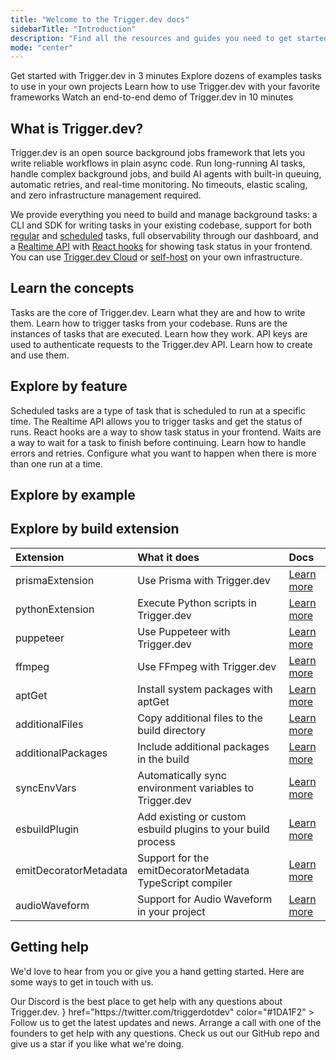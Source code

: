 ```yaml
---
title: "Welcome to the Trigger.dev docs"
sidebarTitle: "Introduction"
description: "Find all the resources and guides you need to get started"
mode: "center"
---
```


<CardGroup cols={2}>
  <Card title="Quick start" img="/images/intro-quickstart.jpg" href="/quick-start">
    Get started with Trigger.dev in 3 minutes
  </Card>
  <Card title="Examples" img="/images/intro-examples.jpg" href="/guides/introduction#example-tasks">
    Explore dozens of examples tasks to use in your own projects
  </Card>
  <Card title="Frameworks" img="/images/intro-frameworks.jpg" href="/guides/introduction#frameworks">
    Learn how to use Trigger.dev with your favorite frameworks
  </Card>
  <Card title="Video walkthrough" img="/images/intro-video.jpg" href="/video-walkthrough">
    Watch an end-to-end demo of Trigger.dev in 10 minutes
  </Card>
</CardGroup>

## What is Trigger.dev?

Trigger.dev is an open source background jobs framework that lets you write reliable workflows in plain async code. Run long-running AI tasks, handle complex background jobs, and build AI agents with built-in queuing, automatic retries, and real-time monitoring. No timeouts, elastic scaling, and zero infrastructure management required.

We provide everything you need to build and manage background tasks: a CLI and SDK for writing tasks in your existing codebase, support for both [regular](/tasks/overview) and [scheduled](/tasks/scheduled) tasks, full observability through our dashboard, and a [Realtime API](/realtime) with [React hooks](/frontend/react-hooks#realtime-hooks) for showing task status in your frontend. You can use [Trigger.dev Cloud](https://cloud.trigger.dev) or [self-host](/open-source-self-hosting) on your own infrastructure.

## Learn the concepts

<CardGroup cols={2}>
  <Card title="Writing tasks" icon="wand-magic-sparkles" href="/tasks/overview" color="#3B82F6">
    Tasks are the core of Trigger.dev. Learn what they are and how to write them.
  </Card>
  <Card title="Triggering tasks" icon="bullseye-pointer" href="/triggering" color="#fbbf24">
    Learn how to trigger tasks from your codebase.
  </Card>
  <Card title="Runs" icon="person-running" href="/runs" color="#EA189E">
    Runs are the instances of tasks that are executed. Learn how they work.
  </Card>
  <Card title="API keys" icon="key" href="/apikeys" color="#EAEA08">
    API keys are used to authenticate requests to the Trigger.dev API. Learn how to create and use them.
  </Card>
</CardGroup>

## Explore by feature

<CardGroup>
  <Card title="Scheduled tasks (cron)" icon="clock" href="/tasks/scheduled" color="#EAEA08">
    Scheduled tasks are a type of task that is scheduled to run at a specific time.
  </Card>
  <Card title="Realtime API" icon="loader" href="/realtime" color="#22C55E">
    The Realtime API allows you to trigger tasks and get the status of runs.
  </Card>
  <Card title="React hooks" icon="react" href="/frontend/react-hooks" color="#3B82F6">
    React hooks are a way to show task status in your frontend.
  </Card>
  <Card title="Waits" icon="calendar-clock" href="/wait" color="#F59E0B">
    Waits are a way to wait for a task to finish before continuing.
  </Card>
  <Card title="Errors and retries" icon="message-exclamation" href="/errors-retrying" color="#F43F5E">
    Learn how to handle errors and retries.
  </Card>
  <Card title="Concurrency & Queues" icon="line-height" href="/queue-concurrency" color="#D946EF">
    Configure what you want to happen when there is more than one run at a time.
  </Card>
</CardGroup>

## Explore by example

<CardGroup cols={3}>
  <Card title="FFmpeg" img="/images/intro-ffmpeg.jpg" href="/guides/examples/ffmpeg-video-processing"/>
  <Card title="Fal.ai" img="/images/intro-fal.jpg" href="/guides/examples/fal-ai-image-to-cartoon"/>
  <Card title="Puppeteer" img="/images/intro-puppeteer.jpg" href="/guides/examples/puppeteer"/>
  <Card title="LibreOffice" img="/images/intro-libreoffice.jpg" href="/guides/examples/libreoffice-pdf-conversion"/>
  <Card title="OpenAI" img="/images/intro-openai.jpg" href="/guides/examples/open-ai-with-retrying"/>
  <Card title="Browserbase" img="/images/intro-browserbase.jpg" href="/guides/examples/scrape-hacker-news"/>
  <Card title="Sentry" img="/images/intro-sentry.jpg" href="/guides/examples/sentry-error-tracking"/>
  <Card title="Resend" img="/images/intro-resend.jpg" href="/guides/examples/resend-email-sequence"/>
  <Card title="Vercel AI SDK" img="/images/intro-vercel.jpg" href="/guides/examples/vercel-ai-sdk"/>
  <Card title="Sharp" img="/images/intro-sharp.jpg" href="/guides/examples/sharp-image-processing"/>
  <Card title="Deepgram" img="/images/intro-deepgram.jpg" href="/guides/examples/deepgram-transcribe-audio"/>
  <Card title="Supabase" img="/images/intro-supabase.jpg" href="/guides/examples/supabase-database-operations"/>
  <Card title="DALL•E" img="/images/intro-openai.jpg" href="/guides/examples/dall-e3-generate-image"/>
  <Card title="Firecrawl" img="/images/intro-firecrawl.jpg" href="/guides/examples/firecrawl-url-crawl"/>
</CardGroup>

## Explore by build extension

| Extension | What it does | Docs |
|:----------|:------------|:--------------|
| prismaExtension | Use Prisma with Trigger.dev | [Learn more](/config/extensions/prismaExtension) |
| pythonExtension | Execute Python scripts in Trigger.dev | [Learn more](/config/extensions/pythonExtension) |
| puppeteer | Use Puppeteer with Trigger.dev | [Learn more](/config/extensions/puppeteer) |
| ffmpeg | Use FFmpeg with Trigger.dev | [Learn more](/config/extensions/ffmpeg) |
| aptGet | Install system packages with aptGet | [Learn more](/config/extensions/aptGet) |
| additionalFiles | Copy additional files to the build directory | [Learn more](/config/extensions/additionalFiles) |
| additionalPackages | Include additional packages in the build | [Learn more](/config/extensions/additionalPackages) |
| syncEnvVars | Automatically sync environment variables to Trigger.dev | [Learn more](/config/extensions/syncEnvVars) |
| esbuildPlugin | Add existing or custom esbuild plugins to your build process | [Learn more](/config/extensions/esbuildPlugin) |
| emitDecoratorMetadata | Support for the emitDecoratorMetadata TypeScript compiler | [Learn more](/config/extensions/emitDecoratorMetadata) |
| audioWaveform | Support for Audio Waveform in your project | [Learn more](/config/extensions/audioWaveform) |

## Getting help

We'd love to hear from you or give you a hand getting started. Here are some ways to get in touch with us.

<CardGroup>
  <Card
    title="Join our Discord server"
    icon="discord"
    href="https://discord.gg/kA47vcd8P6"
    color="#5865F2"
  >
    Our Discord is the best place to get help with any questions about Trigger.dev.
  </Card>
  <Card
    title="Follow us on X (Twitter)"
    icon={
      <svg xmlns="http://www.w3.org/2000/svg" height="20" viewBox="0 0 512 512">
        <path d="M389.2 48h70.6L305.6 224.2 487 464H345L233.7 318.6 106.5 464H35.8L200.7 275.5 26.8 48H172.4L272.9 180.9 389.2 48zM364.4 421.8h39.1L151.1 88h-42L364.4 421.8z" />
      </svg>
    }
    href="https://twitter.com/triggerdotdev"
    color="#1DA1F2"
  >
    Follow us to get the latest updates and news.
  </Card>
  <Card
    title="Schedule a call"
    icon="phone"
    iconType="solid"
    color="#22C55E"
    href="https://cal.com/team/triggerdotdev/founders-call"
  >
    Arrange a call with one of the founders to get help with any questions.
  </Card>
  <Card
    title="Give us a star on GitHub"
    icon="star"
    iconType="solid"
    href="https://github.com/triggerdotdev/trigger.dev"
    color="#fbbf24"
  >
    Check us out our GitHub repo and give us a star if you like what we're doing.
  </Card>
</CardGroup>
